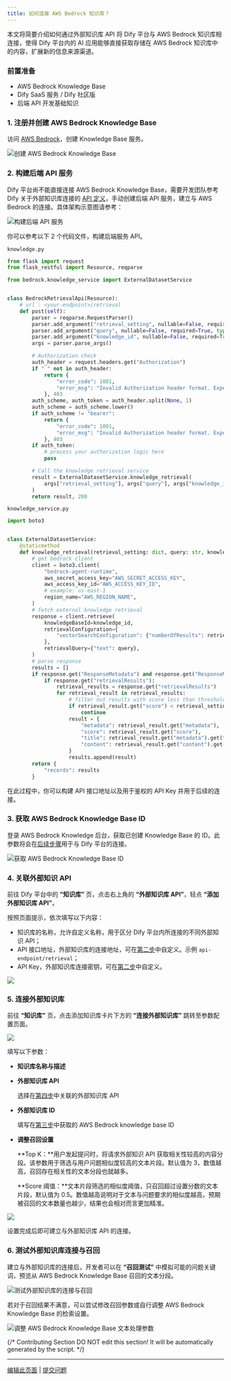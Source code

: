 ```yaml
---
title: 如何连接 AWS Bedrock 知识库？
---
```



本文将简要介绍如何通过外部知识库 API 将 Dify 平台与 AWS Bedrock 知识库相连接，使得 Dify 平台内的 AI 应用能够直接获取存储在 AWS Bedrock 知识库中的内容，扩展新的信息来源渠道。

### 前置准备

* AWS Bedrock Knowledge Base
* Dify SaaS 服务 / Dify 社区版
* 后端 API 开发基础知识

### 1. 注册并创建 AWS Bedrock Knowledge Base

访问 [AWS Bedrock](https://aws.amazon.com/bedrock/)，创建 Knowledge Base 服务。

![创建 AWS Bedrock Knowledge Base](https://assets-docs.dify.ai/dify-enterprise-mintlify/zh_CN/learn-more/use-cases/1bf24647a5ffeba4accecd1052011980.png)

### 2. 构建后端 API 服务

Dify 平台尚不能直接连接 AWS Bedrock Knowledge Base，需要开发团队参考 Dify 关于外部知识库连接的 [API 定义](../../guides/knowledge-base/external-knowledge-api-documentation)，手动创建后端 API 服务，建立与 AWS Bedrock 的连接。具体架构示意图请参考：

![构建后端 API 服务](https://assets-docs.dify.ai/dify-enterprise-mintlify/zh_CN/learn-more/use-cases/c57ce0a77ee668268f53e91497bd5c2b.png)

你可以参考以下 2 个代码文件，构建后端服务 API。

`knowledge.py`

```python
from flask import request
from flask_restful import Resource, reqparse

from bedrock.knowledge_service import ExternalDatasetService


class BedrockRetrievalApi(Resource):
    # url : <your-endpoint>/retrieval
    def post(self):
        parser = reqparse.RequestParser()
        parser.add_argument("retrieval_setting", nullable=False, required=True, type=dict, location="json")
        parser.add_argument("query", nullable=False, required=True, type=str,)
        parser.add_argument("knowledge_id", nullable=False, required=True, type=str)
        args = parser.parse_args()

        # Authorization check
        auth_header = request.headers.get("Authorization")
        if " " not in auth_header:
            return {
                "error_code": 1001,
                "error_msg": "Invalid Authorization header format. Expected 'Bearer <api-key>' format."
            }, 403
        auth_scheme, auth_token = auth_header.split(None, 1)
        auth_scheme = auth_scheme.lower()
        if auth_scheme != "bearer":
            return {
                "error_code": 1001,
                "error_msg": "Invalid Authorization header format. Expected 'Bearer <api-key>' format."
            }, 403
        if auth_token:
            # process your authorization logic here
            pass

        # Call the knowledge retrieval service
        result = ExternalDatasetService.knowledge_retrieval(
            args["retrieval_setting"], args["query"], args["knowledge_id"]
        )
        return result, 200
```

`knowledge_service.py`

```python
import boto3


class ExternalDatasetService:
    @staticmethod
    def knowledge_retrieval(retrieval_setting: dict, query: str, knowledge_id: str):
        # get bedrock client
        client = boto3.client(
            "bedrock-agent-runtime",
            aws_secret_access_key="AWS_SECRET_ACCESS_KEY",
            aws_access_key_id="AWS_ACCESS_KEY_ID",
            # example: us-east-1
            region_name="AWS_REGION_NAME",
        )
        # fetch external knowledge retrieval
        response = client.retrieve(
            knowledgeBaseId=knowledge_id,
            retrievalConfiguration={
                "vectorSearchConfiguration": {"numberOfResults": retrieval_setting.get("top_k"), "overrideSearchType": "HYBRID"}
            },
            retrievalQuery={"text": query},
        )
        # parse response
        results = []
        if response.get("ResponseMetadata") and response.get("ResponseMetadata").get("HTTPStatusCode") == 200:
            if response.get("retrievalResults"):
                retrieval_results = response.get("retrievalResults")
                for retrieval_result in retrieval_results:
                    # filter out results with score less than threshold
                    if retrieval_result.get("score") < retrieval_setting.get("score_threshold", .0):
                        continue
                    result = {
                        "metadata": retrieval_result.get("metadata"),
                        "score": retrieval_result.get("score"),
                        "title": retrieval_result.get("metadata").get("x-amz-bedrock-kb-source-uri"),
                        "content": retrieval_result.get("content").get("text"),
                    }
                    results.append(result)
        return {
            "records": results
        }
```

在此过程中，你可以构建 API 接口地址以及用于鉴权的 API Key 并用于后续的连接。

### 3. 获取 AWS Bedrock Knowledge Base ID

登录 AWS Bedrock Knowledge 后台，获取已创建 Knowledge Base 的 ID。此参数将会在[后续步骤](how-to-connect-aws-bedrock.md#id-5.-lian-jie-wai-bu-zhi-shi-ku)用于与 Dify 平台的连接。

![获取 AWS Bedrock Knowledge Base ID](https://assets-docs.dify.ai/dify-enterprise-mintlify/zh_CN/learn-more/use-cases/03fd7e383daf419765bbfd05c3742923.png)

### 4. 关联外部知识 API

前往 Dify 平台中的 **“知识库”** 页，点击右上角的 **“外部知识库 API”**，轻点 **“添加外部知识库 API”**。

按照页面提示，依次填写以下内容：

* 知识库的名称，允许自定义名称，用于区分 Dify 平台内所连接的不同外部知识 API；
* API 接口地址，外部知识库的连接地址，可在[第二步](how-to-connect-aws-bedrock.md#id-2.-gou-jian-hou-duan-api-fu-wu)中自定义。示例 `api-endpoint/retrieval`；
* API Key，外部知识库连接密钥，可在[第二步](how-to-connect-aws-bedrock.md#id-2.-gou-jian-hou-duan-api-fu-wu)中自定义。

![](https://assets-docs.dify.ai/dify-enterprise-mintlify/zh_CN/learn-more/use-cases/4f2ce69f8c59e788beb91303c68db571.png)

### 5. 连接外部知识库

前往 **“知识库”** 页，点击添加知识库卡片下方的 **“连接外部知识库”** 跳转至参数配置页面。

![](https://assets-docs.dify.ai/dify-enterprise-mintlify/zh_CN/learn-more/use-cases/c3c30c7ed923ee1d7986e92bb35186c6.png)

填写以下参数：

* **知识库名称与描述**
*   **外部知识库 API**

    选择在[第四步](how-to-connect-aws-bedrock.md#id-4.-guan-lian-wai-bu-zhi-shi-api)中关联的外部知识库 API
*   **外部知识库 ID**

    填写在[第三步](how-to-connect-aws-bedrock.md#id-3.-huo-qu-aws-bedrock-knowledge-base-id)中获取的 AWS Bedrock knowledge base ID
*   **调整召回设置**

    \*\*Top K：\*\*用户发起提问时，将请求外部知识 API 获取相关性较高的内容分段。该参数用于筛选与用户问题相似度较高的文本片段。默认值为 3，数值越高，召回存在相关性的文本分段也就越多。

    \*\*Score 阈值：\*\*文本片段筛选的相似度阈值，只召回超过设置分数的文本片段，默认值为 0.5。数值越高说明对于文本与问题要求的相似度越高，预期被召回的文本数量也越少，结果也会相对而言更加精准。

![](https://assets-docs.dify.ai/dify-enterprise-mintlify/zh_CN/learn-more/use-cases/58c324c08c1c5fc23ab31e04967ae449.png)

设置完成后即可建立与外部知识库 API 的连接。

### 6. 测试外部知识库连接与召回

建立与外部知识库的连接后，开发者可以在 **“召回测试”** 中模拟可能的问题关键词，预览从 AWS Bedrock Knowledge Base 召回的文本分段。

![测试外部知识库的连接与召回](https://assets-docs.dify.ai/dify-enterprise-mintlify/zh_CN/learn-more/use-cases/fbc64f060f9fda83847428439b07c247.png)

若对于召回结果不满意，可以尝试修改召回参数或自行调整 AWS Bedrock Knowledge Base 的检索设置。

![调整 AWS Bedrock Knowledge Base 文本处理参数](https://assets-docs.dify.ai/dify-enterprise-mintlify/zh_CN/learn-more/use-cases/0984a89e4cf2a1150ec3160da14c656e.png)

{/*
Contributing Section
DO NOT edit this section!
It will be automatically generated by the script.
*/}

---

[编辑此页面](https://github.com/langgenius/dify-docs/edit/main/zh-hans/learn-more/use-cases/how-to-connect-aws-bedrock.mdx) | [提交问题](https://github.com/langgenius/dify-docs/issues/new?template=docs.yml)

